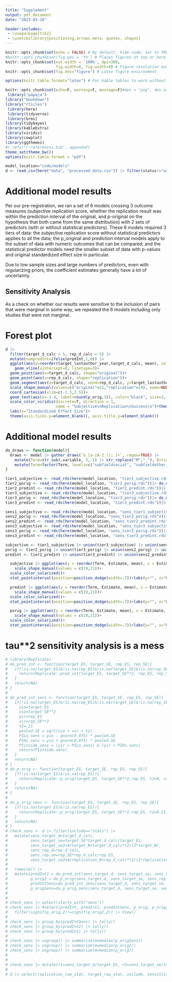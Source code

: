```yaml
---
title: "Supplement"
output: pdf_document
date: "2023-03-28"

header-includes:
 - \usepackage{tikz}
 - \usetikzlibrary{positioning,arrows.meta, quotes, shapes}
---
```


```r
knitr::opts_chunk$set(echo = FALSE) # By default, hide code; set to TRUE to see code
#knitr::opts_chunk$set(fig.pos = 'th') # Places figures at top or here
knitr::opts_chunk$set(out.width = '100%', dpi=300,
                      fig.width=8, fig.width=8) # Figure resolution and size
knitr::opts_chunk$set(fig.env="figure") # Latex figure environment

options(knitr.table.format="latex") # For kable tables to work without setting format option

knitr::opts_chunk$set(echo=F, warning=F, message=F)#dev = "png", dev.args = list(type = "cairo-png")
 library("papaja")
library("bookdown")
library("rticles")
 library(here)
 library(tidyverse)
 library(brms)
library(tidybayes)
library(kableExtra)
library(viridis)
library(cowplot)
library(ggthemes)
#r_refs("r-references.bib", append=F)
theme_set(theme_bw())
options(knitr.table.format = "pdf")

model_location="code/models"
d <- read_csv(here("data", "processed_data.csv")) |> filter(status!="unusable") |> filter(include!="no")

```

# Additional model results

Per our pre-registration, we ran a set of 6 models crossing 3 outcome measures (subjective replication score, whether the replication result was within the prediction interval of the original, and p-original on the hypothesis that both came from the same distribution) with 2 sets of predictors (with or without statistical predictors). These 6 models required 3 tiers of data: the subjective replication score without statistical predictors applies to all the data; the p_original and prediction interval models apply to the subset of data with numeric outcomes that can be compared; and the statistical predictor models need the smaller subset of data with p-values and original standardized effect size in particular. 

Due to low sample sizes and large numbers of predictors, even with regularizing priors, the coefficient estimates generally have a lot of uncertainty. 

## Sensitivity Analysis

As a check on whether our results were sensitive to the inclusion of pairs that were marginal in some way, we repeated the 6 models including only studies that were not marginal. 

```{=latex}
\definecolor{bad}{HTML}{FFCCCB}
		\definecolor{meh}{HTML}{efefef}
			\definecolor{good}{HTML}{abcdff}
	\tikzset{
		mynode/.style={
			draw, rectangle, align=center, text width=4.5cm, scale=1, font=\small, inner sep=.5ex},
		arrow/.style={
		 very thick,->,>=stealth}
	}
	
\begin{figure}
	\begin{tikzpicture}[auto,
		node distance = 6mm and 30mm,
		every edge quotes/.append style = {font=\footnotesize, text=black, text centered}
		]
		\node (n1) [mynode, fill=good] {\textbf{112} pairs with statistical predictors};
		\node (n2) [mynode, below=of n1, fill=good]       {\textbf{24} additional pairs for p-original and prediction interval};
		\node (n3) [mynode,below=of n2, fill=good]    {\textbf{40} additional pairs for subjective replication};
		
		\node (n4) [mynode, fill=meh, right=of n1] {\textbf{82} pairs with statistical predictors};
		\node (n5) [mynode, below=of n4, fill=meh]       {\textbf{18} additional pairs for p-original and prediction interval};
		\node (n6) [mynode,below=of n5, fill=meh]    {\textbf{67} additional pairs for subjective replication only};
		\node (n7) [mynode,below=of n6, fill=bad]    {\textbf{9} pairs excluded};

		\begin{scope}[line width=1 pt, >=Stealth]
			\draw [->]   (n1.east) edge [pos=.8, "82"] (n4.west);
			\draw [->]   (n1.east) edge [pos=.8,"25", sloped] (n6.west);
			\draw [->]   (n1.east) edge [pos=.85,"5", sloped] (n7.west);
			
			\draw [->]   (n2.east) edge [pos=.8,"18"] (n5.west);
			\draw [->]   (n2.east) edge [pos=.6,"4", sloped] (n6.west);
			\draw [->]   (n2.east) edge [pos=.45,"2", sloped] (n7.west);
			
			\draw [->]   (n3.east) edge [pos=.2,"38"] (n6.west);
			\draw [->]   (n3.east) edge [pos=.5,"2", sloped] (n7.west);
			
		\end{scope}
	\end{tikzpicture}
	\caption{Diagram of what studies were downgraded or excluded for the sensitivity analysis.}
	\end{figure}

```

# Forest plot 

```r

d |> 
  filter(target_d_calc < 5, rep_d_calc < 5) |>
  mutate(numpredInt=ifelse(predInt,1,0)) |> 
  ggplot(aes(y=reorder(target_lastauthor_year,target_d_calc, mean), color=as.factor(sub_rep)))+
    geom_vline(xintercept=0, linetype=3)+
  geom_point(aes(x=target_d_calc, shape="original"))+
  geom_point(aes(x=rep_d_calc, shape="replication"))+
  geom_segment(aes(x=target_d_calc, xend=rep_d_calc, y=target_lastauthor_year, yend=target_lastauthor_year))+
  scale_shape_manual(values=c("original"=21,"replication"=19), name=NULL)+
  coord_cartesian(xlim=c(-1.5,3.5))+
  geom_text(aes(x=-1.4, label=round(p_orig,3)), color="black", size=3, hjust=0, show.legend = F)+
  scale_color_viridis(discrete=T, direction = 1, 
                      name = "Subjective\nReplication\nSuccess\n")+theme_classic()+
  labs(x="Standardized Effect Size")+
  theme(axis.ticks.y=element_blank(), axis.title.y=element_blank())
```

# Additional model results
```r
do_draws <- function(model){
  draws <- model |> gather_draws(`b_[a-zA-Z_(): ]+`, regex=TRUE) |> 
    mutate(Term=str_sub(.variable, 3,-1) |> str_replace("M","_"), Estimate=.value) |>  filter(Term!="Intercept") |> 
    mutate(Term=factor(Term, levels=c("subfieldsocial", "subfieldother_psych", "subfieldnon_psych", "is_within", "single_vignette", "change_platform", "open_data", "open_mat", "stanford", "z_pub_year", "z_log_trials", "z_log_sample", "z_log_ratio_ss","z_log_p","z_target_d_calc"), labels=c("Social", "Other psych", "Non psych", "Within subjects", "Single vignette", "Switch to online", "Open data", "Open materials", "Stanford", "Publication year", "Log trials", "Log original sample size", "Log rep/orig sample", "P-value", "Original effect size"))) 
}

tier1_subjective <- read_rds(here(model_location, "tier1_subjective.rds")) |> do_draws() |> mutate(type="Without stats predictors") |> mutate(sens="All data")
tier2_porig <- read_rds(here(model_location, "tier2_porig.rds"))|> do_draws() |>  mutate(type="Without stats predictors") |> mutate(sens="All data")
tier2_predint <- read_rds(here(model_location, "tier2_predint.rds"))|> do_draws() |>  mutate(type="Without stats predictors") |> mutate(sens="All data")
tier3_subjective <- read_rds(here(model_location, "tier3_subjective.rds"))|> do_draws() |> mutate(type="Stats predictors") |> mutate(sens="All data")
tier3_porig <- read_rds(here(model_location, "tier3_porig.rds"))|> do_draws() |>  mutate(type="Stats predictors") |> mutate(sens="All data")
tier3_predint <- read_rds(here(model_location, "tier3_predint.rds"))|> do_draws() |>  mutate(type="Stats predictors") |> mutate(sens="All data")

sens1_subjective <- read_rds(here(model_location, "sens_tier1_subjective.rds"))|> do_draws() |> mutate(type="Without stats predictors") |> mutate(sens="Sensitivity test")
sens2_porig <- read_rds(here(model_location, "sens_tier2_porig.rds"))|> do_draws() |> mutate(type="Without stats predictors")|> mutate(sens="Sensitivity test")
sens2_predint <- read_rds(here(model_location, "sens_tier2_predint.rds"))|> do_draws() |> mutate(type="Without stats predictors")|> mutate(sens="Sensitivity test")
sens3_subjective <- read_rds(here(model_location, "sens_tier3_subjective.rds"))|> do_draws()|> mutate(type="Stats predictors")|> mutate(sens="Sensitivity test")
sens3_porig <- read_rds(here(model_location, "sens_tier3_porig.rds"))|> do_draws()|> mutate(type="Stats predictors")|> mutate(sens="Sensitivity test")
sens3_predint <- read_rds(here(model_location, "sens_tier3_predint.rds"))|> do_draws()|> mutate(type="Stats predictors")|> mutate(sens="Sensitivity test")

subjective <- tier1_subjective |> union(tier3_subjective) |> union(sens1_subjective) |> union(sens3_subjective)
porig <- tier2_porig |> union(tier3_porig) |> union(sens2_porig) |> union(sens3_porig)
predint <- tier2_predint |> union(tier3_predint) |> union(sens2_predint) |> union(sens3_predint)
```

```r

  subjective |> ggplot(aes(y = reorder(Term, Estimate, mean), x = Estimate, color=type, linetype=sens, shape=sens)) + geom_vline(xintercept=0)+
    scale_shape_manual(values = c(19,21))+
  scale_color_solarized()+
  stat_pointinterval(position=position_dodge(width=.7))+labs(y="", x="Estimate, 66%, 95% CrI predicting subjective replication score", color="", linetype="", shape="")+theme(axis.text=element_text(size=11),legend.position="bottom")

```

```r

  predint |> ggplot(aes(y = reorder(Term, Estimate, mean), x = Estimate, color=type, linetype=sens, shape=sens)) + geom_vline(xintercept=0)+
    scale_shape_manual(values = c(19,21))+
  scale_color_solarized()+
  stat_pointinterval(position=position_dodge(width=.7))+labs(y="", x="Estimate, 66%, 95% CrI predicting prediction interval", color="", linetype="", shape="")+theme(axis.text=element_text(size=11),legend.position="bottom")

```

```r

  porig |> ggplot(aes(y = reorder(Term, Estimate, mean), x = Estimate, color=type, linetype=sens, shape=sens)) + geom_vline(xintercept=0)+
    scale_shape_manual(values = c(19,21))+
  scale_color_solarized()+
  stat_pointinterval(position=position_dodge(width=.7))+labs(y="", x="Estimate, 66%, 95% CrI predicting p-original values", color="", linetype="", shape="")+theme(axis.text=element_text(size=11),legend.position="bottom")

```

# tau**2  sensitivity analysis is a mess

```r
# library(Replicate)
# do_pred_int <- function(target_ES, target_SE, rep_ES, rep_SE){
#   if(!is.na(target_ES)&!is.na(rep_ES)&!is.na(target_SE)&!is.na(rep_SE)){
#     return(Replicate::pred_int(target_ES, target_SE**2, rep_ES, rep_SE**2)$rep.inside)
#   }
#   return(NA)
# }
# 
# do_pred_int_sens <- function(target_ES, target_SE, rep_ES, rep_SE){
#   if(!is.na(target_ES)&!is.na(rep_ES)&!is.na(target_SE)&!is.na(rep_SE)){
#     yio=target_ES
#     vio=target_SE**2
#     yir=rep_ES
#     vir=rep_SE**2
#     t2=.21
#     pooled.SE = sqrt(vio + vir + t2)
#     PILo.sens = yio - qnorm(0.975) * pooled.SE
#     PIHi.sens = yio + qnorm(0.975) * pooled.SE
#     PIinside.sens = (yir > PILo.sens) & (yir < PIHi.sens)
#     return(PIinside.sens)
#   }
#   return(NA)
# }
# do_p_orig <- function(target_ES, target_SE, rep_ES, rep_SE){
#   if(!is.na(target_ES)&!is.na(rep_ES)){
#     return(Replicate::p_orig(target_ES, target_SE**2,rep_ES, t2=0, rep_SE**2))
#   }
#   return(NA)
# }
# 
# do_p_orig_sens <- function(target_ES, target_SE, rep_ES, rep_SE){
#   if(!is.na(target_ES)&!is.na(rep_ES)){
#     return(Replicate::p_orig(target_ES, target_SE**2,rep_ES, t2=0.21, rep_SE**2))
#   }
#   return(NA)
# }
# check_sens <- d |> filter(include=="stats") |> 
#   mutate(sens_target_d=target_d_calc,
#          sens_target_se=target_SE*target_d_calc/target_ES,
#          sens_target_se2=4/target_N+target_d_calc**2/(2*target_N),
#          sens_rep_d=rep_d_calc,
#          sens_rep_se=rep_SE*rep_d_calc/rep_ES,
#          sens_target_se2=4/replication_N+rep_d_calc**2/(2*replication_N)) |> 
#   
#   rowwise() |> 
#   mutate(predInt2 = do_pred_int(sens_target_d, sens_target_se, sens_rep_d, sens_rep_se),
#          p_orig2 = do_p_orig(sens_target_d, sens_target_se, sens_rep_d, sens_rep_se),
#          predIntSens=do_pred_int_sens(sens_target_d, sens_target_se, sens_rep_d, sens_rep_se),
#          p_origSens=do_p_orig_sens(sens_target_d, sens_target_se, sens_rep_d, sens_rep_se))
# 
# 
# check_sens |> select(starts_with("sens"))
# check_sens |> #select(predInt, predInt2, predIntSens, p_orig, p_orig2, p_origSens) |> 
#   filter(signif(p_orig,2)!=signif(p_orig2,2)) |> View()
# 
# check_sens |> group_by(predIntSens) |> tally()
# check_sens |> group_by(predInt2) |> tally()
# check_sens |> group_by(predInt) |> tally()
# 
# check_sens |> ungroup() |> summarize(m=median(p_origSens))
# check_sens |> ungroup() |> summarize(m=median(p_orig2))
# check_sens |> ungroup() |> summarize(m=median(p_orig))
# 
# 
# check_sens |> mutate(r1=sens_target_d/target_ES, r2=sens_target_se/target_SE, r3=sens_rep_d/rep_ES, r4=sens_rep_se/rep_SE) |> select(r1,r2,r3,r4)
# 
# d |> select(replication_raw_stat, target_raw_stat, include, sensitivity) |> View()
```